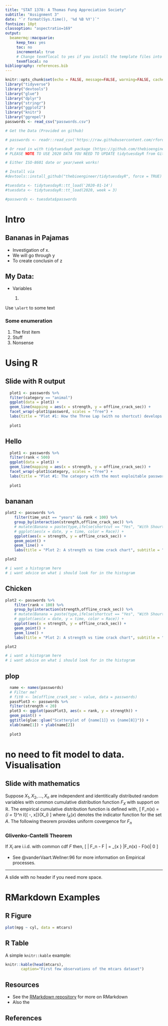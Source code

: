 ```yaml
---
title: "STAT 1378: A Thomas Fung Appreciation Society"
subtitle: "Assignment 3"
date: "`r format(Sys.time(), '%d %B %Y')`"
fontsize: 10pt
classoption: "aspectratio=169"
output: 
  beamermq::macquarie:
     keep_tex: yes
     toc: no
     incremental: true
     # Change texmflocal to yes if you install the template files into your local tex installation.
     texmflocal: no
bibliography: references.bib
---
```




```r
knitr::opts_chunk$set(echo = FALSE, message=FALSE, warning=FALSE, cache=TRUE)
library("tidyverse")
library("devtools")
library("glue")
library("dplyr")
library("stringr")
library("ggplot2")
library("knitr")
library("ggrepel")
passwords <- read_csv("passwords.csv")

# Get the Data (Provided on github)

# passwords <- readr::read_csv('https://raw.githubusercontent.com/rfordatascience/tidytuesday/master/data/2020/2020-01-14/passwords.csv')

# Or read in with tidytuesdayR package (https://github.com/thebioengineer/tidytuesdayR)
# PLEASE NOTE TO USE 2020 DATA YOU NEED TO UPDATE tidytuesdayR from GitHub

# Either ISO-8601 date or year/week works!

# Install via 
#devtools::install_github("thebioengineer/tidytuesdayR", force = TRUE)

#tuesdata <- tidytuesdayR::tt_load('2020-01-14') 
#tuesdata <- tidytuesdayR::tt_load(2020, week = 3)

#passwords <- tuesdata$passwords


```



# Intro

## Bananas in Pajamas

- Investigation of x. 
- We will go through y
- To create conclusin of z

## My Data:

- Variables

  1. 

Use `\alert` to \alert{highlight} some text

### Some enumeration

1. The first item
1. Stuff
1. Nonsense

# Using R

## Slide with R output

```r
  plot1 <- passwords %>%
  filter(category == "animal")
  ggplot(data = plot1) +
  geom_line(mapping = aes(x = strength, y = offline_crack_sec)) +
  facet_wrap(~plot1$password, scales = "free") +
  labs(title = "Plot #1: How the Three Lap (with no shortcut) develops overtime")
  
  plot1
```

## Hello 

```r
  plot1 <- passwords %>%
  filter(rank < 500)
  ggplot(data = plot1) +
  geom_line(mapping = aes(x = strength, y = offline_crack_sec)) +
  facet_wrap(~plot1$category, scales = "free") +
  labs(title = "Plot #1: The category with the most exploitable passwords")
  
  plot1
```


## bananan

```r
plot2 <- passwords %>%
    filter(time_unit == "years" && rank < 100) %>%
    group_by(interaction(strength,offline_crack_sec)) %>%
    # mutate(Banana = paste(type,ifelse(shortcut == "Yes", "With Shourtcut","Without Shortcut"))) %>%
    # ggplot(aes(x = date, y = time, color = Race)) +
    ggplot(aes(x = strength, y = offline_crack_sec)) +
    geom_point() +
    geom_line() +
    labs(title = "Plot 2: A strength vs time crack chart", subtitle = "?", x = "Strength", y = "crack time")

plot2

# i want a histogram here
# i want advice on what i should look for in the histogram
```

## Chicken

```r
plot2 <- passwords %>%
    filter(rank < 100) %>%
    group_by(interaction(strength,offline_crack_sec)) %>%
    # mutate(Banana = paste(type,ifelse(shortcut == "Yes", "With Shourtcut","Without Shortcut"))) %>%
    # ggplot(aes(x = date, y = time, color = Race)) +
    ggplot(aes(x = strength, y = offline_crack_sec)) +
    geom_point() +
    geom_line() +
    labs(title = "Plot 2: A strength vs time crack chart", subtitle = "?", x = "Strength", y = "crack time")

plot2

# i want a histogram here
# i want advice on what i should look for in the histogram
```

## plop

```r
  name <- names(passwords)
  # Filter me?
  # fit0 <- lm(offline_crack_sec ~ value, data = passwords)
  passPlot3 <- passwords %>% 
  filter(strength < 20)
  plot3 <- ggplot(passPlot3, aes(x = rank, y = strength)) + 
  geom_point() + 
  ggtitle(glue::glue("Scatterplot of {name[1]} vs {name[8]}")) + 
  xlab(name[1]) + ylab(name[2])
  
  plot3
```
# no need to fit model to data. Visualisation 


## Slide with mathematics

Suppose $X_1, X_2, \ldots, X_n$ are independent and identitically distributed random variables with common cumulative distribution function $F_X$ with support on $\mathbb{R}$. The empirical cumulative distribution function is defined with,
\[
  F_n(x) = \frac{1}{n}\sum_{i = 1}^n I_{\left( -\infty, x\right]}(X_i)
\]
where $I_A(x)$ denotes the indicator function for the set $A$. The following theorem provides uniform covergence for $F_n$


:::{.block}
### Glivenko-Cantelli Theorem
If $X_i$ are i.i.d. with common cdf $F$ then,
\[
  \left\| F_n - F \right\| = \sup_{x \in \mathbb{R}} |F_n(x) - F(x)| \stackrel{n \to \infty}{\longrightarrow} 0\quad \text{almost surely.}
\]
:::

* See @vanderVaart.Wellner:96 for more information on Empirical processes.

---

A slide with no header if you need more space.

# RMarkdown Examples

## R Figure

```r
plot(mpg ~ cyl, data = mtcars)
```

## R Table

A simple `knitr::kable` example:

\small

```r
knitr::kable(head(mtcars),
       caption="First few observations of the mtcars dataset")
```

## Resources

* See the [RMarkdown repository](https://github.com/rstudio/rmarkdown) for more on RMarkdown
* Also the 

## References
